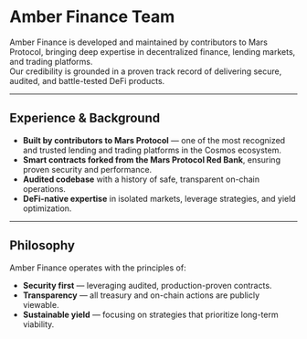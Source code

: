 # Amber Finance Team

Amber Finance is developed and maintained by contributors to Mars Protocol, bringing deep expertise in decentralized finance, lending markets, and trading platforms.  
Our credibility is grounded in a proven track record of delivering secure, audited, and battle-tested DeFi products.

---

## Experience & Background

- **Built by contributors to Mars Protocol** — one of the most recognized and trusted lending and trading platforms in the Cosmos ecosystem.
- **Smart contracts forked from the Mars Protocol Red Bank**, ensuring proven security and performance.
- **Audited codebase** with a history of safe, transparent on-chain operations.
- **DeFi-native expertise** in isolated markets, leverage strategies, and yield optimization.

---

## Philosophy

Amber Finance operates with the principles of:

- **Security first** — leveraging audited, production-proven contracts.
- **Transparency** — all treasury and on-chain actions are publicly viewable.
- **Sustainable yield** — focusing on strategies that prioritize long-term viability.
